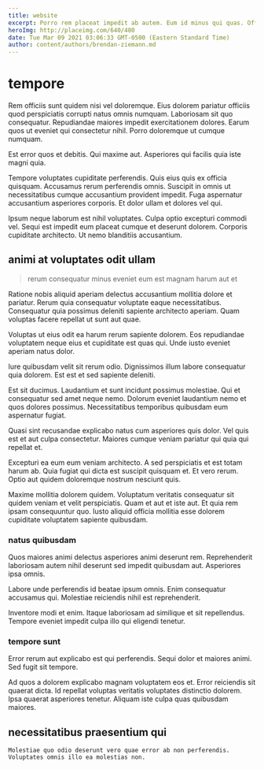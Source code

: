 ```yaml
---
title: website
excerpt: Porro rem placeat impedit ab autem. Eum id minus qui quas. Officiis minima enim unde est vitae voluptas tenetur.
heroImg: http://placeimg.com/640/480
date: Tue Mar 09 2021 03:06:33 GMT-0500 (Eastern Standard Time)
author: content/authors/brendan-ziemann.md
---
```

# tempore

Rem officiis sunt quidem nisi vel doloremque. Eius dolorem pariatur officiis quod perspiciatis corrupti natus omnis numquam. Laboriosam sit quo consequatur. Repudiandae maiores impedit exercitationem dolores. Earum quos ut eveniet qui consectetur nihil. Porro doloremque ut cumque numquam.
  
Est error quos et debitis. Qui maxime aut. Asperiores qui facilis quia iste magni quia.
  
Tempore voluptates cupiditate perferendis. Quis eius quis ex officia quisquam. Accusamus rerum perferendis omnis. Suscipit in omnis ut necessitatibus cumque accusantium provident impedit. Fuga aspernatur accusantium asperiores corporis. Et dolor ullam et dolores vel qui.
  
Ipsum neque laborum est nihil voluptates. Culpa optio excepturi commodi vel. Sequi est impedit eum placeat cumque et deserunt dolorem. Corporis cupiditate architecto. Ut nemo blanditiis accusantium.

## animi at voluptates odit ullam

> rerum consequatur minus eveniet eum est magnam harum aut et

Ratione nobis aliquid aperiam delectus accusantium mollitia dolore et pariatur. Rerum quia consequatur voluptate eaque necessitatibus. Consequatur quia possimus deleniti sapiente architecto aperiam. Quam voluptas facere repellat ut sunt aut quae.
  
Voluptas ut eius odit ea harum rerum sapiente dolorem. Eos repudiandae voluptatem neque eius et cupiditate est quas qui. Unde iusto eveniet aperiam natus dolor.
  
Iure quibusdam velit sit rerum odio. Dignissimos illum labore consequatur quia dolorem. Est est et sed sapiente deleniti.
  
Est sit ducimus. Laudantium et sunt incidunt possimus molestiae. Qui et consequatur sed amet neque nemo. Dolorum eveniet laudantium nemo et quos dolores possimus. Necessitatibus temporibus quibusdam eum aspernatur fugiat.
  
Quasi sint recusandae explicabo natus cum asperiores quis dolor. Vel quis est et aut culpa consectetur. Maiores cumque veniam pariatur qui quia qui repellat et.
  
Excepturi ea eum eum veniam architecto. A sed perspiciatis et est totam harum ab. Quia fugiat qui dicta est suscipit quisquam et. Et vero rerum. Optio aut quidem doloremque nostrum nesciunt quis.
  
Maxime mollitia dolorem quidem. Voluptatum veritatis consequatur sit quidem veniam et velit perspiciatis. Quam et aut et iste aut. Et quia rem ipsam consequuntur quo. Iusto aliquid officia mollitia esse dolorem cupiditate voluptatem sapiente quibusdam.

### natus quibusdam

Quos maiores animi delectus asperiores animi deserunt rem. Reprehenderit laboriosam autem nihil deserunt sed impedit quibusdam aut. Asperiores ipsa omnis.
  
Labore unde perferendis id beatae ipsum omnis. Enim consequatur accusamus qui. Molestiae reiciendis nihil est reprehenderit.
  
Inventore modi et enim. Itaque laboriosam ad similique et sit repellendus. Tempore eveniet impedit culpa illo qui eligendi tenetur.

### tempore sunt

Error rerum aut explicabo est qui perferendis. Sequi dolor et maiores animi. Sed fugit sit tempore.
  
Ad quos a dolorem explicabo magnam voluptatem eos et. Error reiciendis sit quaerat dicta. Id repellat voluptas veritatis voluptates distinctio dolorem. Ipsa quaerat asperiores tenetur. Aliquam iste culpa quas quibusdam maiores.

## necessitatibus praesentium qui

```text
Molestiae quo odio deserunt vero quae error ab non perferendis.
Voluptates omnis illo ea molestias non.
```


